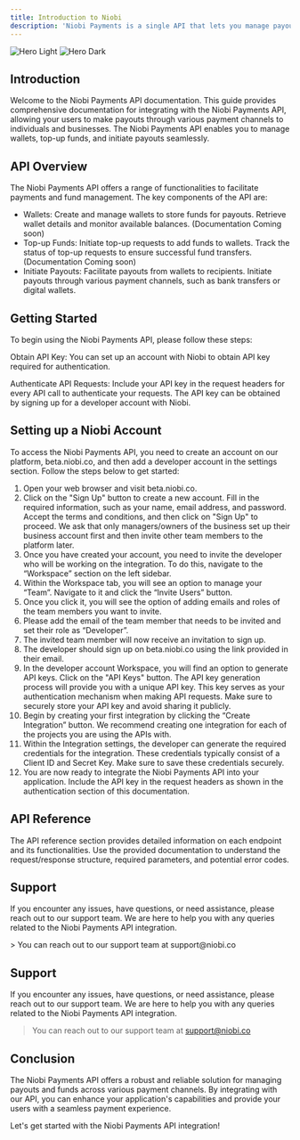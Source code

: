 ```yaml
---
title: Introduction to Niobi
description: 'Niobi Payments is a single API that lets you manage payouts to a variety of payment channels from your Niobi Balance.'
---
```


<img
  className="block dark:hidden"
  src="/images/hero-light.svg"
  alt="Hero Light"
/>
<img
  className="hidden dark:block"
  src="/images/hero-dark.svg"
  alt="Hero Dark"
/>

## Introduction

Welcome to the Niobi Payments API documentation. This guide provides comprehensive documentation for integrating with the Niobi Payments API, allowing your users to make payouts through various payment channels to individuals and businesses.
The Niobi Payments API enables you to manage wallets, top-up funds, and initiate payouts seamlessly.

## API Overview

The Niobi Payments API offers a range of functionalities to facilitate payments and fund management. The key components of the API are:

- Wallets: Create and manage wallets to store funds for payouts. Retrieve wallet details and monitor available balances. (Documentation Coming soon)
- Top-up Funds: Initiate top-up requests to add funds to wallets. Track the status of top-up requests to ensure successful fund transfers. (Documentation Coming soon)
- Initiate Payouts: Facilitate payouts from wallets to recipients. Initiate payouts through various payment channels, such as bank transfers or digital wallets.

## Getting Started

To begin using the Niobi Payments API, please follow these steps:

Obtain API Key: You can set up an account with Niobi to obtain API key required for authentication.

Authenticate API Requests: Include your API key in the request headers for every API call to authenticate your requests. The API key can be obtained by signing up for a developer account with Niobi.

## Setting up a Niobi Account

To access the Niobi Payments API, you need to create an account on our platform, beta.niobi.co, and then add a developer account in the settings section. Follow the steps below to get started:

1. Open your web browser and visit beta.niobi.co.
2. Click on the "Sign Up" button to create a new account. Fill in the required information, such as your name, email address, and password. Accept the terms and conditions, and then click on "Sign Up" to proceed. We ask that only managers/owners of the business set up their business account first and then invite other team members to the platform later.
3. Once you have created your account, you need to invite the developer who will be working on the integration. To do this, navigate to the “Workspace” section on the left sidebar.
4. Within the Workspace tab, you will see an option to manage your “Team”. Navigate to it and click the “Invite Users” button.
5. Once you click it, you will see the option of adding emails and roles of the team members you want to invite.
6. Please add the email of the team member that needs to be invited and set their role as “Developer”.
7. The invited team member will now receive an invitation to sign up.
8. The developer should sign up on beta.niobi.co using the link provided in their email.
9. In the developer account Workspace, you will find an option to generate API keys. Click on the "API Keys" button. The API key generation process will provide you with a unique API key. This key serves as your authentication mechanism when making API requests. Make sure to securely store your API key and avoid sharing it publicly.
10. Begin by creating your first integration by clicking the “Create Integration” button. We recommend creating one integration for each of the projects you are using the APIs with.
11. Within the Integration settings, the developer can generate the required credentials for the integration. These credentials typically consist of a Client ID and Secret Key. Make sure to save these credentials securely.
12. You are now ready to integrate the Niobi Payments API into your application. Include the API key in the request headers as shown in the authentication section of this documentation.

## API Reference

The API reference section provides detailed information on each endpoint and its functionalities. Use the provided documentation to understand the request/response structure, required parameters, and potential error codes.

## Support

If you encounter any issues, have questions, or need assistance, please reach out to our support team. We are here to help you with any queries related to the Niobi Payments API integration.

<Note>
> You can reach out to our support team at support@niobi.co
</Note>

## Support

If you encounter any issues, have questions, or need assistance, please reach out to our support team. We are here to help you with any queries related to the Niobi Payments API integration.

> You can reach out to our support team at support@niobi.co

## Conclusion

The Niobi Payments API offers a robust and reliable solution for managing payouts and funds across various payment channels. By integrating with our API, you can enhance your application's capabilities and provide your users with a seamless payment experience.

Let's get started with the Niobi Payments API integration!
